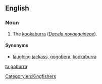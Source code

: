 ==English==

===Noun===
{{en-noun}}

# The [[kookaburra]] (''[[Dacelo novaeguineae]]'').

====Synonyms====
*[[laughing jackass]], [[gogobera]], [[kookaburra]]

[[Category:en:Kingfishers]]

[[ta:goburra]]